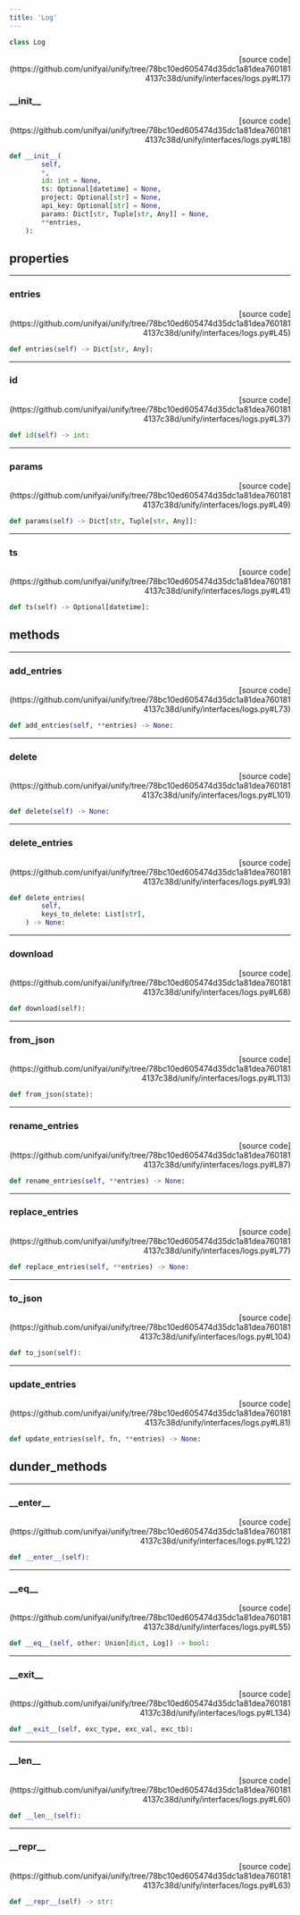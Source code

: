 ```yaml
---
title: 'Log'
---
```


```python
class Log
```

<p align="right">[source code](https://github.com/unifyai/unify/tree/78bc10ed605474d35dc1a81dea7601814137c38d/unify/interfaces/logs.py#L17)</p>



### \_\_init\_\_

<p align="right">[source code](https://github.com/unifyai/unify/tree/78bc10ed605474d35dc1a81dea7601814137c38d/unify/interfaces/logs.py#L18)</p>

```python
def __init__(
        self,
        *,
        id: int = None,
        ts: Optional[datetime] = None,
        project: Optional[str] = None,
        api_key: Optional[str] = None,
        params: Dict[str, Tuple[str, Any]] = None,
        **entries,
    ):
```



## properties

---

### entries

<p align="right">[source code](https://github.com/unifyai/unify/tree/78bc10ed605474d35dc1a81dea7601814137c38d/unify/interfaces/logs.py#L45)</p>

```python
def entries(self) -> Dict[str, Any]:
```



---

### id

<p align="right">[source code](https://github.com/unifyai/unify/tree/78bc10ed605474d35dc1a81dea7601814137c38d/unify/interfaces/logs.py#L37)</p>

```python
def id(self) -> int:
```



---

### params

<p align="right">[source code](https://github.com/unifyai/unify/tree/78bc10ed605474d35dc1a81dea7601814137c38d/unify/interfaces/logs.py#L49)</p>

```python
def params(self) -> Dict[str, Tuple[str, Any]]:
```



---

### ts

<p align="right">[source code](https://github.com/unifyai/unify/tree/78bc10ed605474d35dc1a81dea7601814137c38d/unify/interfaces/logs.py#L41)</p>

```python
def ts(self) -> Optional[datetime]:
```



## methods

---

### add\_entries

<p align="right">[source code](https://github.com/unifyai/unify/tree/78bc10ed605474d35dc1a81dea7601814137c38d/unify/interfaces/logs.py#L73)</p>

```python
def add_entries(self, **entries) -> None:
```



---

### delete

<p align="right">[source code](https://github.com/unifyai/unify/tree/78bc10ed605474d35dc1a81dea7601814137c38d/unify/interfaces/logs.py#L101)</p>

```python
def delete(self) -> None:
```



---

### delete\_entries

<p align="right">[source code](https://github.com/unifyai/unify/tree/78bc10ed605474d35dc1a81dea7601814137c38d/unify/interfaces/logs.py#L93)</p>

```python
def delete_entries(
        self,
        keys_to_delete: List[str],
    ) -> None:
```



---

### download

<p align="right">[source code](https://github.com/unifyai/unify/tree/78bc10ed605474d35dc1a81dea7601814137c38d/unify/interfaces/logs.py#L68)</p>

```python
def download(self):
```



---

### from\_json

<p align="right">[source code](https://github.com/unifyai/unify/tree/78bc10ed605474d35dc1a81dea7601814137c38d/unify/interfaces/logs.py#L113)</p>

```python
def from_json(state):
```



---

### rename\_entries

<p align="right">[source code](https://github.com/unifyai/unify/tree/78bc10ed605474d35dc1a81dea7601814137c38d/unify/interfaces/logs.py#L87)</p>

```python
def rename_entries(self, **entries) -> None:
```



---

### replace\_entries

<p align="right">[source code](https://github.com/unifyai/unify/tree/78bc10ed605474d35dc1a81dea7601814137c38d/unify/interfaces/logs.py#L77)</p>

```python
def replace_entries(self, **entries) -> None:
```



---

### to\_json

<p align="right">[source code](https://github.com/unifyai/unify/tree/78bc10ed605474d35dc1a81dea7601814137c38d/unify/interfaces/logs.py#L104)</p>

```python
def to_json(self):
```



---

### update\_entries

<p align="right">[source code](https://github.com/unifyai/unify/tree/78bc10ed605474d35dc1a81dea7601814137c38d/unify/interfaces/logs.py#L81)</p>

```python
def update_entries(self, fn, **entries) -> None:
```



## dunder_methods

---

### \_\_enter\_\_

<p align="right">[source code](https://github.com/unifyai/unify/tree/78bc10ed605474d35dc1a81dea7601814137c38d/unify/interfaces/logs.py#L122)</p>

```python
def __enter__(self):
```



---

### \_\_eq\_\_

<p align="right">[source code](https://github.com/unifyai/unify/tree/78bc10ed605474d35dc1a81dea7601814137c38d/unify/interfaces/logs.py#L55)</p>

```python
def __eq__(self, other: Union[dict, Log]) -> bool:
```



---

### \_\_exit\_\_

<p align="right">[source code](https://github.com/unifyai/unify/tree/78bc10ed605474d35dc1a81dea7601814137c38d/unify/interfaces/logs.py#L134)</p>

```python
def __exit__(self, exc_type, exc_val, exc_tb):
```



---

### \_\_len\_\_

<p align="right">[source code](https://github.com/unifyai/unify/tree/78bc10ed605474d35dc1a81dea7601814137c38d/unify/interfaces/logs.py#L60)</p>

```python
def __len__(self):
```



---

### \_\_repr\_\_

<p align="right">[source code](https://github.com/unifyai/unify/tree/78bc10ed605474d35dc1a81dea7601814137c38d/unify/interfaces/logs.py#L63)</p>

```python
def __repr__(self) -> str:
```

